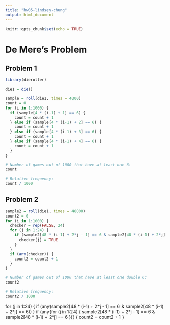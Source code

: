 ```yaml
---
title: "hw05-lindsey-chung"
output: html_document
---
```


```r
knitr::opts_chunk$set(echo = TRUE)
```

# De Mere's Problem

## Problem 1

```r
library(dieroller)

die1 = die()

sample = roll(die1, times = 4000)
count = 0
for (i in 1:1000) {
  if (sample[4 * (i-1) + 1] == 6) {
    count = count + 1
  } else if (sample[4 * (i-1) + 2] == 6) {
    count = count + 1
  } else if (sample[4 * (i-1) + 3] == 6) {
    count = count + 1
  } else if (sample[4 * (i-1) + 4] == 6) {
    count = count + 1
  }
}

# Number of games out of 1000 that have at least one 6:
count

# Relative frequency:
count / 1000

```

## Problem 2

```r
sample2 = roll(die1, times = 48000)
count2 = 0
for (i in 1:1000) {
  checker = rep(FALSE, 24)
  for (j in 1:24) {
    if (sample2[48 * (i-1) + 2*j - 1] == 6 & sample2[48 * (i-1) + 2*j] == 6) {
      checker[j] = TRUE
    }
  }
  if (any(checker)) {
    count2 = count2 + 1
  }
}

# Number of games out of 1000 that have at least one double 6:
count2

# Relative frequency:
count2 / 1000

```

for (j in 1:24) {
    if (any(sample2[48 * (i-1) + 2*j - 1] == 6 & sample2[48 * (i-1) + 2*j] == 6))
  }
  if (any(for (j in 1:24) {
    sample2[48 * (i-1) + 2*j - 1] == 6 & sample2[48 * (i-1) + 2*j] == 6
  })) {
      count2 = count2 + 1
  }
